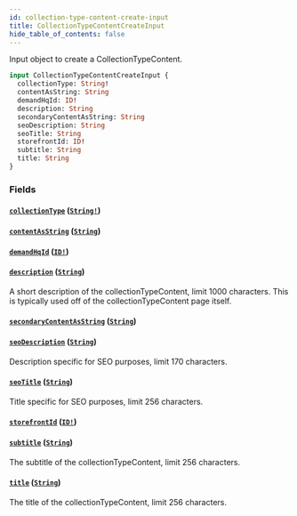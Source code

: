 ```yaml
---
id: collection-type-content-create-input
title: CollectionTypeContentCreateInput
hide_table_of_contents: false
---
```



Input object to create a CollectionTypeContent.

```graphql
input CollectionTypeContentCreateInput {
  collectionType: String!
  contentAsString: String
  demandHqId: ID!
  description: String
  secondaryContentAsString: String
  seoDescription: String
  seoTitle: String
  storefrontId: ID!
  subtitle: String
  title: String
}
```


### Fields

#### [`collectionType`](#) ([`String!`](/developers/demandhq-apis/demand-api/graphql/reference/scalars/string))




#### [`contentAsString`](#) ([`String`](/developers/demandhq-apis/demand-api/graphql/reference/scalars/string))




#### [`demandHqId`](#) ([`ID!`](/developers/demandhq-apis/demand-api/graphql/reference/scalars/id))




#### [`description`](#) ([`String`](/developers/demandhq-apis/demand-api/graphql/reference/scalars/string))

A short description of the collectionTypeContent, limit 1000 characters. This
is typically used off of the collectionTypeContent page itself.


#### [`secondaryContentAsString`](#) ([`String`](/developers/demandhq-apis/demand-api/graphql/reference/scalars/string))




#### [`seoDescription`](#) ([`String`](/developers/demandhq-apis/demand-api/graphql/reference/scalars/string))

Description specific for SEO purposes, limit 170 characters.


#### [`seoTitle`](#) ([`String`](/developers/demandhq-apis/demand-api/graphql/reference/scalars/string))

Title specific for SEO purposes, limit 256 characters.


#### [`storefrontId`](#) ([`ID!`](/developers/demandhq-apis/demand-api/graphql/reference/scalars/id))




#### [`subtitle`](#) ([`String`](/developers/demandhq-apis/demand-api/graphql/reference/scalars/string))

The subtitle of the collectionTypeContent, limit 256 characters.


#### [`title`](#) ([`String`](/developers/demandhq-apis/demand-api/graphql/reference/scalars/string))

The title of the collectionTypeContent, limit 256 characters.




